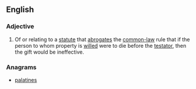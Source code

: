 ==English==

===Adjective===
{{wikipedia}}
{{en-adj|head=[[anti-]][[lapse]]|-}}
# {{label|en|legal}} Of or relating to a [[statute]] that [[abrogate]]s the [[common-law]] rule that if the person to whom property is [[will#Verb|will]]ed were to die before the [[testator]], then the gift would be ineffective.

===Anagrams===
* [[palatines#English|palatines]]